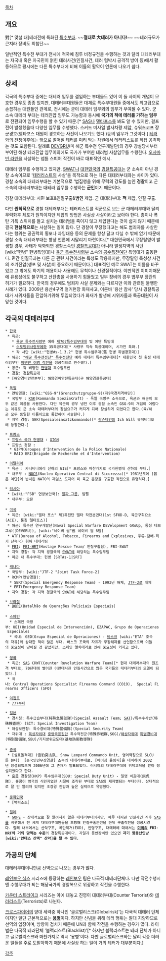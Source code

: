 [[목차]]

== 개요 ==
對[* 맞설 대]테러전에 특화된 [[특수부대]]. ~~'''절대로 大테러가 아니다!'''~~ ~~테러규모가 큰지라 장비도 최첨단~~ 

일반적인 특수전 부대가 전시에 적국에 침투 비정규전을 수행하는 것과 달리 대테러부대는 자국내 혹은 자국민이 얽힌 테러사건(인질사건, 테러 협박시 공격적 방어 등)에서 활동하므로 평시에는 다른 특수부대에 비해 이들의 활약이 언론에 나오기 쉽다.

== 상세 ==
각국의 특수부대 중에는 대테러 임무를 겸임하는 부대들도 있어 이 둘 사이의 개념이 모호한 경우도 종종 있지만, 대테러부대원들은 대체로 특수부대원들 중에서도 최고급으로 손꼽히는 대원들인 관계로, 전시에는 굳이 대테러 임무외의 임무가 부여될 수 있다. 군 소속 대테러 부대는 테러진압 임무도 가능함과 동시에 '''국가의 적에 테러를 가하는 임무'''로 전환되어 임무수행을 할 수 있기 때문.[* [[SAS]]나 [[델타 포스|델타포스]]를 봐도 알 수 있지만, 걸프전이 발생했을때 다양한 임무를 수행했다. 스커드 미사일 발사차량 제압, 슈워츠코프 장군경호(델타포스 대원이 경호하는 사진이 나오기도 했다.)등의 임무가 그것이다.] [[테러와의 전쟁]]이후에는 앞으로 벌어질 테러를 미리 막는 차원에서 테러리스트를 직접 공격하는 것도 포함된다. 일례로 [[DEVGRU]](미 해군 특수전 연구개발단)의 경우 창설당시부터 부여된 해상 테러진압 임무이외에도 국가가 부여한 테러범 사살임무를 수행한다. [[오사마 빈 라덴]]을 사살하는 넵튠 스피어 작전이 바로 대표적인 예시.

대테러 임무를 수행하고 있지만, [[SWAT]]나 [[대한민국]]의 [[경찰특공대]]는 군 소속이 아닌 경찰 소속이므로 '[[테러리스트]]의 사살'을 목적으로 하는 다른 대테러부대와는 차이가 있다. 경찰 소속의 대테러부대는 기본적으로 '법집행을 위해 무력의 강도를 높인 '''경찰'''이고 군 소속의 대테러부대는 대테러 임무를 수행하는 '''군인'''이기 때문이다. 

경찰 대테러부대: 시민 보호&인질구출&'''범인''' 제압.
군 대테러부대: '''적''' 제압, 인질 구출.

다만 '''원칙적으로''' 경찰 대테러부대는 테러리스트를 적군으로 보는 군 대테러부대와 달리 무력화후 체포가 원칙이지만 제압의 방법은 사실상 사살이라고 보아야 한다. 총이나 폭탄 기폭 스위치를 들고 설치는 테러범을 죽이지 않고 제압한다는 것이 쉽지 않기 때문에 결국 '''현실적으로'''는 사살하는 일이 많다. 단 경찰이 무장했다고는 해도 범죄자를 사살한다는 행위는 공권력의 횡포나 과잉대응 등의 문제를 항상 달고 다닐 수 밖에 없기 때문에 경찰 소속 대테러부대는 항상 언론에 시달리기 마련이다.[* 대한민국에서 무장탈영이 발생할 경우, 사태가 악화되면 경찰소속인 [[경찰특공대]]가 아니라 발생지역의 사단 [wiki:"헌병" 헌병특임대]나 [[육군 특수전사령부]] 소속의 [[육군 특수전사령부/여단|공수특전여단]] 특임대가 출동한다. 민간 인질극과는 다른 군 관련 사건이라는 특성도 작용하지만, 무장탈영 특성상 사건의 조기진압(생포 및 사살)이 중요하기 때문이다.]
대표적인 예로 SWAT는 이름을 바꾸었고 그 밖에도 화기의 채용이나 사용에도 무척이나 신경질적이다. 야만적인 이미지때문에 유용성에도 불구하고 산탄총을 사용하기 힘들었고 일부 장비의 경우 법무부 장관의 허가가 필요하다.
한국의 경우에도 범죄자 사살 문제와는 다르지만 이와 관련된 불행한 사례가 있다. 2009년 용산4구역 철거현장 화재사고, 이른바 '용산 참사' 당시 경찰특공대가 시위자들을 진압하기위해 투입되었다가 화재가 발생해 시위자들과 특공대원이 사망한 것이다. 

== 각국의 대테러부대 ==
 * [[한국]]
  * 육군: 
    * [[육군 특수전사령부]] 예하 [[제707특수임무대대]] 및 여단 특임대 
    * [[수도방위사령부]]예하 35특공대대[* 사령부 직속 특공대이며, 시가전 특화.]
    * 각 사단 [wiki:"헌병#s-1.3.2" 헌병 특수임무대(舊 헌병 특별경호대)]
  * 해군: [["해군 특수전전단" 특수전전단]] 예하 대테러 특수임무대대[* 대한민국 첫 원정 대테러임무인 [[아덴만 여명 작전]]을 성공적으로 완수했다.]
  * 공군: 각 비행단 [[헌병]]대 특수임무반
  * [[경찰]]: [[경찰특공대]]
  * [해양경비안전본부]: 해양경비안전특공대(구 해양경찰특공대)

 * [[독일]]
  * 연방경찰: [wiki:"GSG-9"(Grenzchutzgruppe-9)(제9국경저격여단)]
  * 국방부 : [[KSK]](Kommando SpeziaKraft) - 독일 국방부 소속으로, 육군과 해군이 모두 같은 이름을 사용한다. 다만 육군의 경우 냉전 이후 경찰 소속인 GSG-9의 개입이 어렵다는 이유로 군 소속 대테러부대의 창설요구가 커지게 되어 창설하게 되었다고 한다.(육/해군 모두 동일한 이름이므로 통합하여 서술한다.)
  * 지역 경찰: SEK(Spezialeinsatzkommando)[* [[람슈타인]]의 Ich Will 뮤직비디오에 등장한다.]

 * [[프랑스]]
  * [[프랑스 국가 헌병대]] : [[GIGN]]
  * 프랑스 경찰 : 
   * GIPN(Groupes d'Intervention de la Police Nationale) 
   * RAID BRI(Brigade de Recherche et d'Intervention)

 * [[이탈리아]]
  * 육군 : 카니비니에리 산하의 GIS[* 프랑스와 마찬가지로 국가헌병대 산하의 부대.] 
  * 내무부 : [[NOCS]](Nucleo Operativo Central di Sicurezza)[* 1981년도에 [붉은 여단]에 납치된 NATO의 제임스 도지어 미 육군 준장을 구출한 작전으로 유명하다.]

 * [[러시아]]
  * [wiki:"FSB" 연방보안국]: [[알파 그룹]], 빔펠
  * 내무부: 오몬
 
 * [[미국]]
  * 육군: [wiki:"델타 포스" 제1특전단 델타 작전분견대(1st SFOD-D, 육군구획요소(ACE), 통칭 델타포스)]
  * 해군: 특수전 연구개발단(Naval Special Warfare DEVelopment GRoUp, 통칭 데브그루([DEVGRU]), [wiki:"네이비 씰"舊 네이비 씰 6팀]
  * ATF(Bureau of Alcohol, Tobacco, Firearms and Explosives, 주류·담배·화기 단속국) 휘하 대테러팀  
  * [[FBI]]: [[FBI-HRT]](Hostage Rescue Team/ 인질구출팀), FBI-SWAT
  * 지역 경찰: 각 지역 경찰국의 [[SWAT]]에 해당하는 특수임무팀
  * 미군 내 특수부대: 헌병 [SRT#s-1|SRT]

 * [[캐나다]]
  * 국방부: [wiki:"JTF-2 "Joint Task Force-2]
  * RCMP(연방경찰):
   * SERT(Special Emergency Response Team) - 1993년 해체, [[JTF-2]]로 대체
   * ERT(Emergency Response Team)
  * 지역 경찰: 각 지역 경찰국의 [[SWAT]]에 해당하는 특수임무팀

 * [[브라질]]
  * [[BOPE]](Batalhão de Operações Policiais Especiais)
 
 * [[스페인]]
   * 스페인 국방부: UEI(Unidad Especial de Intervención), EZAPAC, Grupo de Operaciones Especiales 
   * 국내: GEO(Grupo Especial de Operaciones) - [[바스크]] [wiki:"ETA" 조국의 자유]와 상대한 적이 많은 부대. 바스크 조국의 자유가 무장해제를 선언함으로써 이들의 중요성이 낮아질 것 같았지만, 스페인 열차테러로 인해 중요성이 커지고 있다.
 
 * [[영국]]
  * 육군: [[SAS]] CRWT(Counter Revolution Warfare Team)[* 현대 대테러부대의 원조격 부대로, 70년대에 벌어진 이란대사관 인질사건으로 많은 국가들의 대테러부대의 모델이 되었다.]
  * 국내: Central Operations Specialist Firearms Command (CO19),  Special Firearms Officers (SFO)

 * [[이집트]]
  * [[777부대]] 

 * [[일본]]
  * 경시청: 특수급습부대(特殊急襲部隊)(Special Assault Team; [[SAT#s-2|SAT]])/특수수사반(特殊捜査班) (SIT: Special Investigation Team)
  * 해상보안청: 특수경비대(特殊警備隊)(Special Security Team)
  * 자위대 : [[육상자위대]] [[중앙즉응집단]] 특수작전군(特殊作戦群,SOG)/[[해상자위대]] [[특별경비대]](特別警備隊,SBU)/기지방위교도대(基地防衛教導隊) 
 
 * [[중국]]
  * [설표돌격대] (雪豹突击队, Snow Leopard Commando Unit, 영어약칭으로 SLCU를 쓴다)  [중국인민무장경찰] 소속의 대테러부대로, [베이징 올림픽]을 대비하여 2002년 창설되었으며 2006년에 그 존재가 발표되었다. 러시아의 대테러부대에 위탁교육을 받아 창설되었다고 한다.
  * [[홍콩]] 경찰청(HKP) 특수임무대(SDU: Special Duty Unit) - 일명 비호대(飛虎隊). 홍콩이 영국의 식민지였던 시절에 조직된 부대로 SAS의 제자뻘되는 부대이다. 상대적으로 잘 안 알려져 있지만 초강경 진압과 높은 실력으로 유명했다.
 
 * [[중화민국]]
  * [벽력소조]

 * [[칠레]]
  * [[GOPE]] - 상대적으로 잘 알려지지 않은 대테러부대이지만, 페루 대사관 인질사건 직후 [[SAS]]를 비롯해서 전 세계 대테러부대원들을 초빙해 인질구줄훈련을 한뒤 구출작전을 성공시켰다. 칠레 내부에서는 산악구조, 폭탄제거(EOD), 인명구조, 대테러에 대해서는 '''[[미국]]의 FBI-HRT와 거의 맞먹는 수준'''의 경찰특공대이다. 자일과 등반장비만 있으면 ''' 자기 뒷동산인냥 [wiki:"안데스 산맥" 산악]을 탈 수 있다.'''

== 가공의 단체 ==
대테러부대이니만큼 선역으로 나오는 경우가 많다.

[[레인보우 식스]] 시리즈에 등장하는 [[레인보우]] 팀은 다국적 대테러단체다. 다만 작전수행시엔 수행무대가 되는 해당국가의 경찰복으로 위장하고 작전을 수행한다.

[[카운터 스트라이크]] 시리즈는 아예 대놓고 진영이 대테러부대(Counter Terrorist)와 [[테러리스트]](Terrorists)로 나뉜다.

[[크로스파이어]]의 양대 세력중 하나인 '글로벌리스크(Globalrisk)'는 다국적 대테러 단체이지만 일단 근본적으로는 '''[[용병]]'''이다. 하지만 신념을 위해 테러 행위는 절대 지양하므로 선역의 입장이며, 방향이 겹치기 때문에 UN과 함께 작전을 수행하는 경우가 많다. 라이벌은 다국적 테러단체 '블랙리스트(Blacklist)'[* 하지만 블랙리스트는 테러 단체가 아니고 글로벌리스크와 마찬가지로 역시 '용병'이다. 다만 글로벌리스크와는 달리 각종 더러운 일들을 주로 도맡아하기 때문에 사실상 하는 일이 거의 테러가 대부분이다.]

[[각주]]
